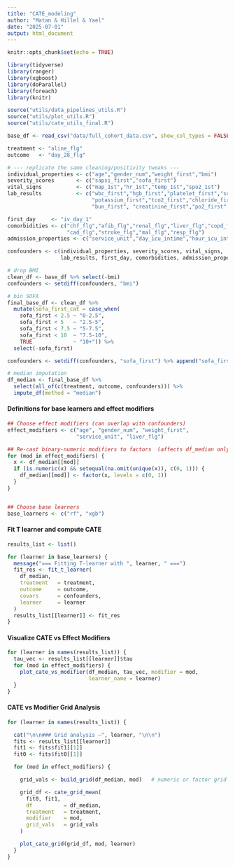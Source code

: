 ```yaml
---
title: "CATE_modeling"
author: "Matan & Hillel & Yael"
date: "2025-07-01"
output: html_document
---
```


```r
knitr::opts_chunk$set(echo = TRUE)
```

```r
library(tidyverse)
library(ranger)
library(xgboost)
library(doParallel)
library(foreach)
library(knitr)

source("utils/data_pipelines_utils.R")
source("utils/plot_utils.R")
source("utils/cate_utils_final.R")
```

```r
base_df <- read_csv("data/full_cohort_data.csv", show_col_types = FALSE)

treatment <- "aline_flg"
outcome   <- "day_28_flg"

# --- replicate the same cleaning/positivity tweaks ---
individual_properties <- c("age","gender_num","weight_first","bmi")
severity_scores       <- c("sapsi_first","sofa_first")
vital_signs           <- c("map_1st","hr_1st","temp_1st","spo2_1st")
lab_results           <- c("wbc_first","hgb_first","platelet_first","sodium_first",
                           "potassium_first","tco2_first","chloride_first",
                           "bun_first", "creatinine_first","po2_first","pco2_first")

first_day     <- "iv_day_1"
comorbidities <- c("chf_flg","afib_flg","renal_flg","liver_flg","copd_flg",
                   "cad_flg","stroke_flg","mal_flg","resp_flg")
admission_properties <- c("service_unit","day_icu_intime","hour_icu_intime")

confounders <- c(individual_properties, severity_scores, vital_signs,
                 lab_results, first_day, comorbidities, admission_properties)

# drop BMI
clean_df <- base_df %>% select(-bmi)
confounders <- setdiff(confounders, "bmi")

# bin SOFA
final_base_df <- clean_df %>%
  mutate(sofa_first_cat = case_when(
    sofa_first < 2.5 ~ "0-2.5",
    sofa_first < 5   ~ "2.5-5",
    sofa_first < 7.5 ~ "5-7.5",
    sofa_first < 10  ~ "7.5-10",
    TRUE             ~ "10+")) %>%
  select(-sofa_first)

confounders <- setdiff(confounders, "sofa_first") %>% append("sofa_first_cat")

# median imputation
df_median <- final_base_df %>%
  select(all_of(c(treatment, outcome, confounders))) %>%
  impute_df(method = "median")
```

#### Definitions for base learners and effect modifiers

```r
## Choose effect modifiers (can overlap with confounders)
effect_modifiers <- c("age", "gender_num", "weight_first",
                      "service_unit", "liver_flg")

## Re-cast binary-numeric modifiers to factors  (affects df_median only)
for (mod in effect_modifiers) {
  x <- df_median[[mod]]
  if (is.numeric(x) && setequal(na.omit(unique(x)), c(0, 1))) {
    df_median[[mod]] <- factor(x, levels = c(0, 1))
  }
}


## Choose base learners
base_learners <- c("rf", "xgb")
```

#### Fit T learner and compute CATE

```r
results_list <- list()

for (learner in base_learners) {
  message("=== Fitting T-learner with ", learner, " ===")
  fit_res <- fit_t_learner(
    df_median,
    treatment   = treatment,
    outcome     = outcome,
    covars      = confounders,
    learner     = learner
  )
  results_list[[learner]] <- fit_res
}
```

#### Visualize CATE vs Effect Modifiers

```r
for (learner in names(results_list)) {
  tau_vec <- results_list[[learner]]$tau
  for (mod in effect_modifiers) {
    plot_cate_vs_modifier(df_median, tau_vec, modifier = mod,
                          learner_name = learner)
  }
}

```

#### CATE vs Modifier Grid Analysis

```r
for (learner in names(results_list)) {

  cat("\n\n### Grid analysis –", learner, "\n\n")
  fits <- results_list[[learner]]
  fit1 <- fits$fit1[[1]]
  fit0 <- fits$fit0[[1]]

  for (mod in effect_modifiers) {

    grid_vals <- build_grid(df_median, mod)   # numeric or factor grid

    grid_df <- cate_grid_mean(
      fit0, fit1,
      df          = df_median,
      treatment   = treatment,
      modifier    = mod,
      grid_vals   = grid_vals
    )

    plot_cate_grid(grid_df, mod, learner)
  }
}
```

